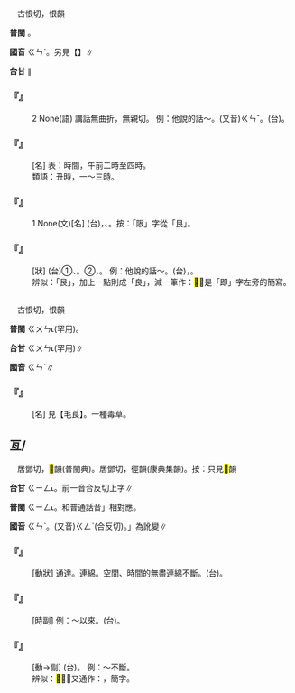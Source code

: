
=={{ruby|艮|ㄍㄣˋ}}==

　古恨切，恨韻

'''普閩''' {{ruby|(文)|ㄍㄨㄣ˪}}。

'''國音''' <rt>ㄍㄣˋ</rt>。另見【{{ruby|艮|ㄍㄣˇ}}】∥

'''台甘''' {{ruby|(文)|ㄍㄨㄣ˪}}∥

    

==='''『{{ruby|艮|ㄍㄣˋ}}』'''===
:2  None(語) 講話無曲折，無親切。 例：他說的話～。(又音)<rt>ㄍㄣˇ</rt>。(台){{ruby|講|ㄍㆲˋ}}{{ruby|→|ㄍㆲ}}{{ruby|話|ㄨㆤ˫}}{{ruby|土|ㄊㆦˋ}}{{ruby|直|ㄉㄧㆵ ͘}}。
    

==='''『{{ruby|艮|ㄍㄣˋ}}{{ruby|時|ㄕˊ}}』'''===
: [名] 表：時間，午前二時至四時。
:類語：丑時，一～三時。
:
    

==='''『{{ruby|艮|ㄍㄣˋ}}』'''===
:1  None(文)[名] (台){{ruby|易|ㄧㄚㆷ ͘}}{{ruby|經|ㄍㄧㄥ}}{{ruby|八|ㄅㄚㆵ}}{{ruby|卦|ㄍㄨㄚ˪}}{{ruby|丌|ㆤ}}{{ruby|一|ㄐㄧㆵ ͘}}{{ruby|種|ㄐㄧㆲˋ}}，{{ruby|有|ㄨ˫}}{{ruby|限|ㄏㄢ˫}}{{ruby|制|ㄗㆤ˪}}、{{ruby|阻|ㄗㆦˋ}}{{ruby|止|ㄐㄧˋ}}{{ruby|丌|ㆤ}}{{ruby|意|ㄧ˪}}{{ruby|思|ㄙㄨ˪}}{{ruby|在|ㄗㄞ˫}}{{ruby|內|ㄌㄞ˫}}。按：「限」字從「艮」。
    

==='''『{{ruby|艮|ㄍㄣˋ}}{{ruby|苦|ㄎㄨˇ}}{{ruby|冰|ㄅㄧㄥ}}{{ruby|涼|ㄌㄧㄤˊ}}』'''===
: [狀] (台)①{{ruby|因|ㄧㄣ}}{{ruby|貧|ㄅㄧㄣˊ}}{{ruby|窮|ㄍㄧㄥˊ}}、{{ruby|寒|ㄏㄢˊ}}{{ruby|寒|ㄏㄢˊ}}{{ruby|酸|ㄙㄨㄢ}}{{ruby|酸|ㄙㄨㄢ}}。②{{ruby|講|ㄍㆲˋ}}{{ruby|→|ㄍㆲ}}{{ruby|話|ㄨㆤ˫}}{{ruby|無|ㆠㄜˊ}}{{ruby|親|ㄑㄧㄣ}}{{ruby|切|ㄑㄧㄚㆵ}}，{{ruby|無|ㆠㄜˊ}}{{ruby|情|ㄐㄧㄥˊ}}{{ruby|意|ㄧ˪}}。 例：他說的話～。(台){{ruby|伊|ㄧ}}{{ruby|講|ㄍㆲˋ}}{{ruby|→|ㄍㆲ}}{{ruby|話|ㄨㆤ˫}}{{ruby|<mark>&#xffaee;</mark>|ㄅㄧㄚㆶ ͘}}{{ruby|<mark>&#xffaee;</mark>|ㄅㄧㄚㆶ ͘}}{{ruby|叫|ㄍㄧㄜ˪}}，{{ruby|唪|ㄅㄧㄤ˪}}{{ruby|唪|ㄅㄧㄤ˪}}{{ruby|叫|ㄍㄧㄜ˪}}。
:辨似：「艮」，加上一點則成「良」，減一筆作：<mark>&#xf9c6a;</mark>，是「即」字左旁的簡寫。
:
    

=={{ruby|茛|ㄍㄣˋ}}==

　古恨切，恨韻

'''普閩''' <rt>ㄍㄨㄣ˪</rt>(罕用)。

'''台甘''' <rt>ㄍㄨㄣ˪</rt>(罕用)∥

'''國音''' <rt>ㄍㄣˋ</rt>∥

    

==='''『{{ruby|茛|ㄍㄣˋ}}』'''===
: [名] 見【毛莨】。一種毒草。
    

==亙/{{ruby|<mark>&#xf9c64;</mark>|ㄍㄣˋ}}==

　居鄧切，<mark>&#xf96e6;</mark>韻(普閩典)。居鄧切，徑韻(康典集韻)。按：只見<mark>&#xf96e6;</mark>韻

'''台甘''' <rt>ㄍㄧㄥ˪</rt>{{ruby|。|ㄎㄧㄥ˪}}。前一音合反切上字∥

'''普閩''' <rt>ㄍㄧㄥ˪</rt>。和普通話音{{ruby|「|ㄍㄥˋ}}」相對應。

'''國音''' <rt>ㄍㄣˋ</rt>。(又音)<rt>ㄍㄥˋ</rt>(合反切)。{{ruby|「|ㄍㄣˋ}}」為訛變∥

    

==='''『{{ruby|亙|ㄍㄣˋ}}』'''===
: [動狀] 通達。連綿。空間、時間的無盡連綿不斷。(台){{ruby|相|ㄒㄧㄜ}}{{ruby|連|ㄌㄧㄢˊ}}{{ruby|續|ㄙㄨㄚ˪}}{{ruby|無|ㆠㄜˊ}}{{ruby|間|ㄍㄢ˪}}{{ruby|斷|ㄉㄨㄢ˫}}。
    

==='''『{{ruby|亙|ㄍㄣˋ}}{{ruby|古|ㄍㄨˇ}}』'''===
: [時副] 例：～以來。(台){{ruby|自|ㄗㄨ˫}}{{ruby|上|ㄒㄧㆲ˫}}{{ruby|古|ㄍㆦˋ}}{{ruby|早|ㄗㄚˋ}}{{ruby|到|ㄍㄠ˪}}{{ruby|今|ㄉㆩ}}。
    

==='''『{{ruby|綿|ㄇㄧㄢˊ}}{{ruby|亙|ㄍㄣˋ}}』'''===
: [動→副] (台){{ruby|相|ㄒㄧㄜ}}{{ruby|連|ㄌㄧㄢˊ}}{{ruby|續|ㄙㄨㄚ˪}}{{ruby|無|ㆠㄜˊ}}{{ruby|<mark>&#xf9c69;</mark>|ㄌㄤ˪}}{{ruby|站|ㄗㆰ˫}}。 例：～不斷。
:辨似：<mark>&#xf9c64;</mark>＝{{ruby|宣|ㄒㄩㄢ}}，又通作：{{ruby|亙|ㄍㄣˋ}}{{ruby|/|ㄍㄥˋ}}，簡字。
:
    
